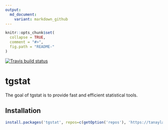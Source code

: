 ```yaml
---
output:
  md_document:
    variant: markdown_github
---
```


```r
knitr::opts_chunk$set(
  collapse = TRUE,
  comment = "#>",
  fig.path = "README-"
)
```
<!-- badges: start -->
[![Travis build status](https://travis-ci.com/tanaylab/tgstat.svg?branch=master)](https://travis-ci.org/tanaylab/tgstat)
<!-- badges: end -->

# tgstat

The goal of tgstat is to provide fast and efficient statistical tools.

## Installation
```r
install.packages('tgstat', repos=c(getOption('repos'), 'https://tanaylab.github.io/repo'))
```

